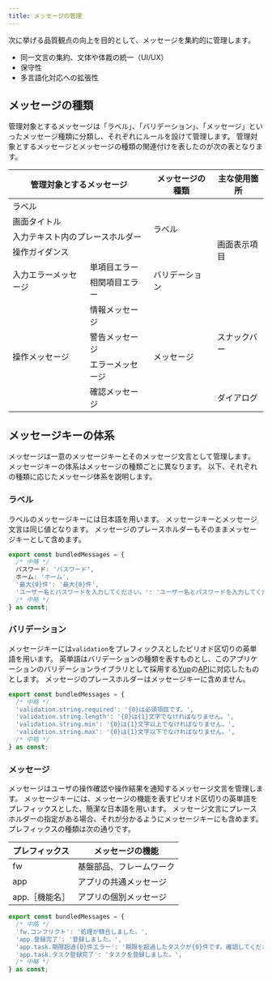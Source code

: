 ```yaml
---
title: メッセージの管理
---
```


次に挙げる品質観点の向上を目的として、メッセージを集約的に管理します。

- 同一文言の集約、文体や体裁の統一（UI/UX）
- 保守性
- 多言語化対応への拡張性

## メッセージの種類

管理対象とするメッセージは「ラベル」、「バリデーション」、「メッセージ」といったメッセージ種類に分類し、それぞれにルールを設けて管理します。
管理対象とするメッセージとメッセージの種類の関連付けを表したのが次の表となります。

<table>
  <thead>
    <th colspan="2">管理対象とするメッセージ</th>
    <th>メッセージの種類</th>
    <th>主な使用箇所</th>
  </thead>
  <tbody>
    <tr>
      <td colspan="2">ラベル</td>
      <td rowspan="4">ラベル</td>
      <td rowspan="6">画面表示項目</td>
    </tr>
    <tr>
      <td colspan="2">画面タイトル</td>
    </tr>
    <tr>
      <td colspan="2">入力テキスト内のプレースホルダー</td>
    </tr>
    <tr>
      <td colspan="2">操作ガイダンス</td>
    </tr>
    <tr>
      <td rowspan="2">入力エラーメッセージ</td>
      <td>単項目エラー</td>
      <td rowspan="2">バリデーション</td>
    </tr>
    <tr>
      <td>相関項目エラー</td>
    </tr>
    <tr>
      <td rowspan="4">操作メッセージ</td>
      <td>情報メッセージ</td>
      <td rowspan="4">メッセージ</td>
      <td rowspan="3">スナックバー</td>
    </tr>
    <tr>
      <td>警告メッセージ</td>
    </tr>
    <tr>
      <td>エラーメッセージ</td>
    </tr>
    <tr>
      <td>確認メッセージ</td>
      <td>ダイアログ</td>
    </tr>
  </tbody>
</table>

## メッセージキーの体系

メッセージは一意のメッセージキーとそのメッセージ文言として管理します。
メッセージキーの体系はメッセージの種類ごとに異なります。
以下、それぞれの種類に応じたメッセージ体系を説明します。

### ラベル

ラベルのメッセージキーには日本語を用います。
メッセージキーとメッセージ文言は同じ値となります。
メッセージのプレースホルダーもそのままメッセージキーとして含めます。

```typescript title="ラベル"
export const bundledMessages = {
  /* 中略 */
  パスワード: 'パスワード',
  ホーム: 'ホーム',
  '最大{0}件': '最大{0}件',
  'ユーザー名とパスワードを入力してください。': 'ユーザー名とパスワードを入力してください。',
  /* 中略 */
} as const;
```

### バリデーション

メッセージキーには`validation`をプレフィックスとしたピリオド区切りの英単語を用います。
英単語はバリデーションの種類を表すものとし、このアプリケーションのバリデーションライブラリとして採用する[Yup](https://github.com/jquense/yup)の[API](https://github.com/jquense/yup#api)に対応したものとします。
メッセージのプレースホルダーはメッセージキーに含めません。

```typescript title="バリデーション"
export const bundledMessages = {
  /* 中略 */
  'validation.string.required': '{0}は必須項目です。',
  'validation.string.length': '{0}は{1}文字でなければなりません。',
  'validation.string.min': '{0}は{1}文字以上でなければなりません。',
  'validation.string.max': '{0}は{1}文字以下でなければなりません。',
  /* 中略 */
} as const;
```

### メッセージ

メッセージはユーザの操作確認や操作結果を通知するメッセージ文言を管理します。
メッセージキーには、メッセージの機能を表すピリオド区切りの英単語をプレフィックスとした、簡潔な日本語を用います。
メッセージ文言にプレースホルダーの指定がある場合、それが分かるようにメッセージキーにも含めます。
プレフィックスの種類は次の通りです。

|プレフィックス|メッセージの機能|
|--|--|
|fw|基盤部品、フレームワーク|
|app|アプリの共通メッセージ|
|app.［機能名］|アプリの個別メッセージ|

```typescript title="メッセージ"
export const bundledMessages = {
  /* 中略 */
  'fw.コンフリクト': '処理が競合しました。',
  'app.登録完了': '登録しました。',
  'app.task.期限超過{0}件エラー': '期限を超過したタスクが{0}件です。確認してください。',
  'app.task.タスク登録完了': 'タスクを登録しました。',
  /* 中略 */
} as const;
```
